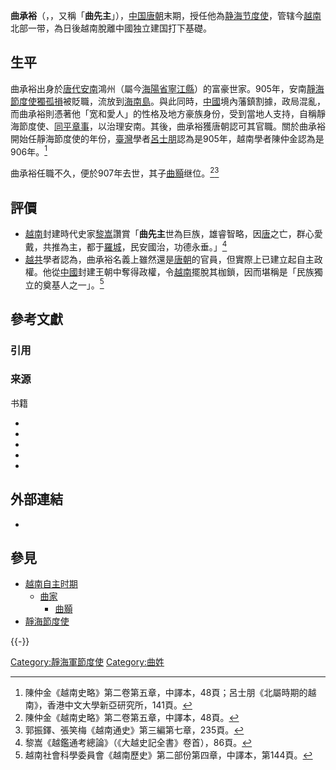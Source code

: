 {{東亞男性歷史人物
|名稱 = 曲承裕
|身份 = 
|國家 =
|政權 =
|時代 = [[越南自主时期|越南自主时期]]
|屆數 =
|最高職務 = [[静海节度使|静海节度使]]<br /><small>（905年－907年）</small> 
|前任 = [[独孤损|独孤损]] 
|繼任 = [[曲颢|曲颢]] 
|圖片名稱 =
|圖片大小 =
|圖片說明 =
|姓名 = 曲承裕
|字 =
|氏族 = [[曲家|曲家]] 
|別名 =
|通稱 = 曲先主
|其他名號 = 
|出生日期 = 830
|出生地點 =交趾
|婚年 =
|逝世年 =907年
|逝世地 =交趾
|諡號 =
|墓葬 =
|祠廟 =
|父親 =
|母親 =
|元配 =
|子   = [[曲颢|曲颢]]
|出身 = 
|功名 = 
|經歷 = 
|著作 =
|注釋 =
}}

'''曲承裕'''（{{vie|v=Khúc Thừa Dụ|hn=曲承裕}}，{{bd|830年||907年||catIdx=K}}，又稱「'''曲先主'''」），[[中国|中国]][[唐朝|唐朝]]末期，授任他為[[静海节度使|静海节度使]]，管辖今[[越南|越南]]北部一带，為日後越南脫離中國独立建国打下基礎。

==生平==
曲承裕出身於[[唐代|唐代]][[越南|安南]]鴻州（屬今[[海陽省#行政區劃|海陽省寧江縣]]）的富豪世家。905年，安南[[靜海節度使|靜海節度使]][[獨孤損|獨孤損]]被貶職，流放到[[海南島|海南島]]。與此同時，[[中國|中國]]境內藩鎮割據，政局混亂，而曲承裕則憑著他「宽和愛人」的性格及地方豪族身份，受到當地人支持，自稱靜海節度使、[[同平章事|同平章事]]，以治理安南。其後，曲承裕獲唐朝認可其官職。關於曲承裕開始任靜海節度使的年份，[[臺灣|臺灣]]學者[[呂士朋|呂士朋]]認為是905年，越南學者陳仲金認為是906年。<ref>陳仲金《越南史略》第二卷第五章，中譯本，48頁；呂士朋《北屬時期的越南》，香港中文大學新亞研究所，141頁。</ref>

曲承裕任職不久，便於907年去世，其子[[曲顥|曲顥]]继位。<ref>陳仲金《越南史略》第二卷第五章，中譯本，48頁。</ref><ref>郭振鐸、張笑梅《越南通史》第三編第七章，235頁。</ref>

== 評價 ==
* [[越南|越南]]封建時代史家[[黎嵩|黎嵩]]讚賞「'''曲先主'''世為巨族，雄睿智略，因[[唐朝|唐]]之亡，群心愛戴，共推為主，都于[[河內|羅城]]，民安國治，功德永垂。」<ref>黎嵩《越鑑通考總論》（《大越史記全書》卷首），86頁。</ref>
* [[越共|越共]]學者認為，曲承裕名義上雖然還是[[唐朝|唐朝]]的官員，但實際上已建立起自主政權。他從[[中國|中國]]封建王朝中奪得政權，令[[越南|越南]]擺脫其枷鎖，因而堪稱是「民族獨立的奠基人之一」。<ref>越南社會科學委員會《越南歷史》第二部份第四章，中譯本，第144頁。</ref>

== 參考文獻 ==
=== 引用 ===
{{Reflist|30em}}

=== 来源 ===
; 书籍
{{refbegin}}
* {{ja}}{{zh}}{{cite book |title=《[[大越史記全書|大越史記全書]]》|authors = [[吳士連|吳士連]] 等 |others = [[陳荊和|陳荊和]] 編校 |publisher=[[東京大學|東京大學]]東洋文化硏究所附屬東洋學文獻センター |publication-date = 1984年－1986年（[[昭和|昭和]]59－61年）}}
* {{cite book |title=《[[越南史略|越南史略]]》（或譯《越南通史》） |author=[[陳仲金|陳仲金]] |others=[[戴可來|戴可來]] 譯 |location=[[北京|北京]] |publisher=[[商務印書館|商務印書館]] |publication-date = 1992年 |ISBN = 7100004543 |language=zh}}
* {{cite book |title=《越南通史》 |author1=[[郭振鐸|郭振鐸]] |author2=[[張笑梅|張笑梅]] |publisher=[[中國人民大學|中國人民大學]]出版社 |publication-date = 2001年 |ISBN = 7300034020 |location=北京 |language=zh}}
* {{cite book |title=《越南歷史》 |author=[[越南社會科學委員會|越南社會科學委員會]] |others=[[北京大學|北京大學]]東語系越南語教研室 譯 |location=[[北京|北京]] |publisher=[[北京人民出版社|北京人民出版社]] |publication-date = 1977年 |language=zh}}
* {{cite book |title =《[[北屬時期的越南|北屬時期的越南]]》 |author=[[呂士朋|呂士朋]] |location=[[香港|香港]] |publisher=[[香港中文大學新亞研究所|香港中文大學新亞研究所]] |publication-date = 1964年 |language=zh}}
{{refend}}

== 外部連結 ==
* {{vi}}{{zh}}{{cite web |url = http://www.nomna.org/DVSKTT/dvsktt.php?IDcat=106 |title = Hội Bảo tồn Di sản Nôm─《越鑑通考總論》 |deadurl = yes |archiveurl = https://web.archive.org/web/20160304201445/http://www.nomna.org/DVSKTT/dvsktt.php?IDcat=106 |archivedate = 2016-03-04 }}

== 參見 ==
{{Portal box|越南|历史|人物}}
* [[越南自主时期|越南自主时期]]
** [[曲家|曲家]]
*** [[曲顥|曲顥]]
* [[靜海節度使|靜海節度使]]

{{-}}
{{start box}}
{{succession box|[[獨孤損|獨孤損]]|[[曲顥|曲顥]]|[[靜海節度使|靜海節度使]]|905年－907年}}
{{end box}}

{{唐末五代越南自主時期人物}}
{{十國君主}}

[[Category:靜海軍節度使|Category:靜海軍節度使]]
[[Category:曲姓|Category:曲姓]]